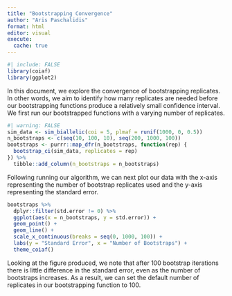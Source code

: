 ```yaml
---
title: "Bootstrapping Convergence"
author: "Aris Paschalidis"
format: html
editor: visual
execute:
  cache: true
---
```


```r
#| include: FALSE
library(coiaf)
library(ggplot2)
```

In this document, we explore the convergence of bootstrapping replicates. In other words, we aim to identify how many replicates are needed before our bootstrapping functions produce a relatively small confidence interval. We first run our bootstrapped functions with a varying number of replicates.

```r
#| warning: FALSE
sim_data <- sim_biallelic(coi = 5, plmaf = runif(1000, 0, 0.5))
n_bootstraps <- c(seq(10, 100, 10), seq(200, 1000, 100))
bootstraps <- purrr::map_dfr(n_bootstraps, function(rep) {
  bootstrap_ci(sim_data, replicates = rep)
}) %>% 
  tibble::add_column(n_bootstraps = n_bootstraps)
```

Following running our algorithm, we can next plot our data with the x-axis representing the number of bootstrap replicates used and the y-axis representing the standard error.

```r
bootstraps %>% 
  dplyr::filter(std.error != 0) %>% 
  ggplot(aes(x = n_bootstraps, y = std.error)) +
  geom_point() +
  geom_line() +
  scale_x_continuous(breaks = seq(0, 1000, 100)) +
  labs(y = "Standard Error", x = "Number of Bootstraps") +
  theme_coiaf()
```

Looking at the figure produced, we note that after 100 bootstrap iterations there is little difference in the standard error, even as the number of bootstraps increases. As a result, we can set the default number of replicates in our bootstrapping function to 100.

